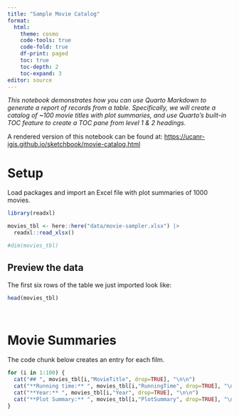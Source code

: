 ```yaml
---
title: "Sample Movie Catalog"
format:
  html:
    theme: cosmo
    code-tools: true
    code-fold: true
    df-print: paged
    toc: true
    toc-depth: 2
    toc-expand: 3
editor: source
---
```


*This notebook demonstrates how you can use Quarto Markdown to generate a report of records from a table. Specifically, we will create a catalog of ~100 movie titles with plot summaries, and use Quarto's built-in TOC feature to create a TOC pane from level 1 & 2 headings.*

A rendered version of this notebook can be found at: <https://ucanr-igis.github.io/sketchbook/movie-catalog.html>

# Setup

Load packages and import an Excel file with plot summaries of 1000 movies.

```r
library(readxl)

movies_tbl <- here::here("data/movie-sampler.xlsx") |> 
  readxl::read_xlsx()

#dim(movies_tbl)
```

## Preview the data

The first six rows of the table we just imported look like:

```r
head(movies_tbl)
```

\

# Movie Summaries

The code chunk below creates an entry for each film.

```r
for (i in 1:100) {
  cat("## ", movies_tbl[i,"MovieTitle", drop=TRUE], "\n\n")
  cat("**Running time:** ", movies_tbl[i,"RunningTime", drop=TRUE], "\n\n")
  cat("**Year:** ", movies_tbl[i,"Year", drop=TRUE], "\n\n")
  cat("**Plot Summary:** ", movies_tbl[i,"PlotSummary", drop=TRUE], "\n\n")
}
```



